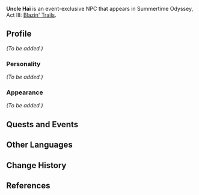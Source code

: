 {{Meta
<!-- Remove this template after adding the missing info -->
|missing_NPC_profile  = yes
}}
{{Character Infobox
|type             = Event NPC
|image            = NPC Uncle Hai.png
|region           = Golden Apple Archipelago
|title            = Liyue Resident
|voiceEN          = P.M. Seymour<ref>Twitter: [https://twitter.com/PatMSeymourVA/status/1548688573435625473 EN VA Self Announcement]</ref>
}}
'''Uncle Hai''' is an event-exclusive NPC that appears in Summertime Odyssey, Act III: [[Blazin' Trails (Part 2)|Blazin' Trails]].

==Profile==
<!-- Detailed story/lore information goes here -->
''(To be added.)''

===Personality===
''(To be added.)''

===Appearance===
<!-- Keep appearance section short and concise. Limit to 2 paragraphs with 3-4 sentences each. -->
''(To be added.)''

==Quests and Events==
{{Quest Appearances}}
<!--
==Trivia==
-->
==Other Languages==
{{Other Languages
|default_hidden = 1
|en      = Uncle Hai
|zhs     = 海伯
|zhs_rm  = Hǎi Bó
|zht     = 海伯
|zht_rm  = Hǎi Bó
|ja      = 海おじ
|ja_rm   = Kai-oji<ref>{{Ref/Quest|Blazin' Trails (Part 2)|note=Japanese Voice-Over}}</ref>
|ko      = {{tt|해|海}} 씨 아저씨
|ko_rm   = Hae Ssi Ajeossi
|es      = Tío Hai
|fr      = Oncle Hai
|ru      = Дядя Хай
|th      = ลุง Hai
|th_rm   = 
|vi      = Bác Hải
|de      = Onkel Hai
|id      = Paman Hai
|pt      = Tio Hai
}}

==Change History==
{{Change History|2.8}}

==References==
{{Reflist}}